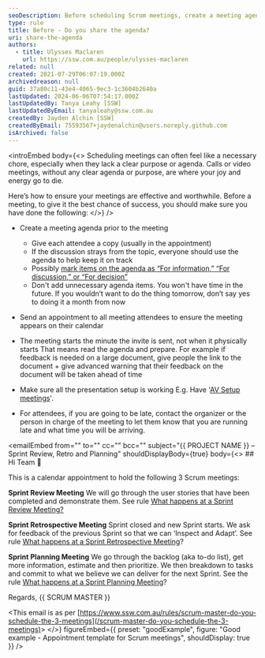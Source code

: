 ```yaml
---
seoDescription: Before scheduling Scrum meetings, create a meeting agenda and share it with attendees to ensure everyone stays on track.
type: rule
title: Before - Do you share the agenda?
uri: share-the-agenda
authors:
  - title: Ulysses Maclaren
    url: https://ssw.com.au/people/ulysses-maclaren
related: null
created: 2021-07-29T06:07:19.000Z
archivedreason: null
guid: 37a80c11-43e4-4065-9ec3-1c3604b2640a
lastUpdated: 2024-06-06T07:54:17.000Z
lastUpdatedBy: Tanya Leahy [SSW]
lastUpdatedByEmail: tanyaleahy@ssw.com.au
createdBy: Jayden Alchin [SSW]
createdByEmail: 75593567+jaydenalchin@users.noreply.github.com
isArchived: false
---
```


<introEmbed
  body={<>
Scheduling meetings can often feel like a necessary chore, especially when they lack a clear purpose or agenda. Calls or video meetings, without any clear agenda or purpose, are where your joy and energy go to die.

Here’s how to ensure your meetings are effective and worthwhile. Before a meeting, to give it the best chance of success, you should make sure you have done the following:
  </>}
/>
- Create a meeting agenda prior to the meeting

  - Give each attendee a copy (usually in the appointment)
  - If the discussion strays from the topic, everyone should use the agenda to help keep it on track
  - Possibly [mark items on the agenda as “For information,” “For discussion,” or “For decision”](/stick-to-the-agenda-and-complete-the-meetings-goal)
  - Don't add unnecessary agenda items. You won't have time in the future. If you wouldn’t want to do the thing tomorrow, don’t say yes to doing it a month from now

- Send an appointment to all meeting attendees to ensure the meeting appears on their calendar
- The meeting starts the minute the invite is sent, not when it physically starts
  That means read the agenda and prepare. For example if feedback is needed on a large document, give people the link to the document + give advanced warning that their feedback on the document will be taken ahead of time
- Make sure all the presentation setup is working
  E.g. Have '[AV Setup meetings](https://my.sugarlearning.com/SSW/items/13053/av-setup-for-microsoft-teams-meetings-sydney-chapel)'.
- For attendees, if you are going to be late, contact the organizer or the person in charge of the meeting to let them know that you are running late and what time you will be arriving.

<emailEmbed
  from=""
  to=""
  cc=""
  bcc=""
  subject="&#123;&#123; PROJECT NAME &#125;&#125; – Sprint Review, Retro and Planning"
  shouldDisplayBody={true}
  body={<>
    ## Hi Team 👋

This is a calendar appointment to hold the following 3 Scrum meetings:

**Sprint Review Meeting**
We will go through the user stories that have been completed and demonstrate them.
See rule [What happens at a Sprint Review Meeting?](/do-you-know-what-happens-at-a-sprint-review-meeting)

**Sprint Retrospective Meeting**
Sprint closed and new Sprint starts.
We ask for feedback of the previous Sprint so that we can ‘Inspect and Adapt’.
See rule [What happens at a Sprint Retrospective Meeting](/do-you-know-what-happens-at-a-sprint-retrospective-meeting)?

**Sprint Planning Meeting**
We go through the backlog (aka to-do list), get more information, estimate and then prioritize.
We then breakdown to tasks and commit to what we believe we can deliver for the next Sprint.
See the rule [What happens at a Sprint Planning Meeting](/what-happens-at-a-sprint-planning-meeting)?

Regards,
&#123;&#123; SCRUM MASTER &#125;&#125;

&lt;This email is as per [https://www.ssw.com.au/rules/scrum-master-do-you-schedule-the-3-meetings](/scrum-master-do-you-schedule-the-3-meetings)&gt;
  </>}
  figureEmbed={{
    preset: "goodExample",
    figure: "Good example - Appointment template for Scrum meetings",
    shouldDisplay: true
  }}
/>
